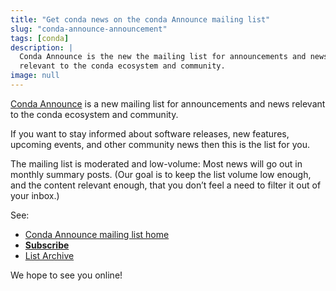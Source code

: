 ```yaml
---
title: "Get conda news on the conda Announce mailing list"
slug: "conda-announce-announcement"
tags: [conda]
description: |
  Conda Announce is the new the mailing list for announcements and news
  relevant to the conda ecosystem and community.
image: null
---
```


[Conda Announce](https://lists.conda.org/wws/info/announce) is a new mailing list for announcements and news relevant to the conda ecosystem and community.

If you want to stay informed about software releases, new features, upcoming events, and other community news then this is the list for you.

The mailing list is moderated and low-volume: Most news will go out in monthly summary posts. (Our goal is to keep the list volume low enough, and the content relevant enough, that you don’t feel a need to filter it out of your inbox.)

See:

- [Conda Announce mailing list home](https://lists.conda.org/wws/info/announce)
- [**Subscribe**](https://lists.conda.org/wws/subscribe/announce)
- [List Archive](https://lists.conda.org/wws/arc/announce)

We hope to see you online!
